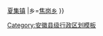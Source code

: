 {{Navbox Chinese County
|省=安徽省
|市=淮南市
|市辖区=毛集社会发展综合实验区
|state = {{{state<includeonly>|collapsed</includeonly>}}}
|政府驻地=
|镇=[[毛集镇 (淮南市)|毛集镇]] {{!}} [[夏集镇 (凤台县)|夏集镇]] 
|乡=[[焦岗乡]] 
}}<noinclude>
[[Category:安徽县级行政区划模板]]
</noinclude>
